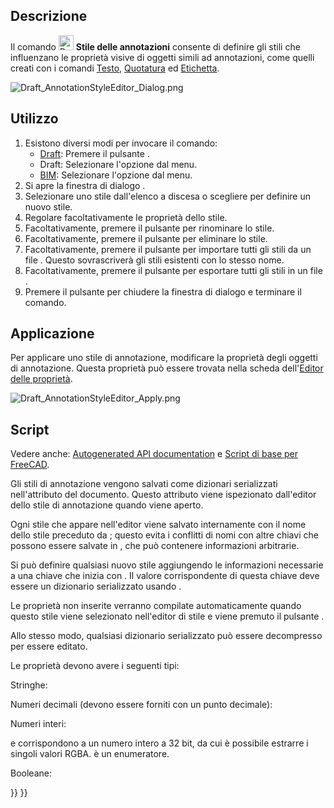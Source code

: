 <languages/>

{{Docnav/it
|[[Draft_Label/it|Etichetta]]
|[[Draft_Move/it|Sposta]]
|[[Draft_Workbench/it|Draft]]
|IconL=Draft_Label.svg 
|IconR=Draft_Move.svg 
|IconC=Workbench_Draft.svg
}}

{{GuiCommand/it
|Name=Draft AnnotationStyleEditor
|Name/it=Draft Stile delle annotazioni
|MenuLocation=Annotazioni → Stile delle annotazioni...<br>Gestisci → Stile delle annotazioni...
|Workbenches=[[Draft_Workbench/it|Draft]], [[BIM_Workbench/it|BIM]]
|SeeAlso=[[Draft_Text/it|Testo]], [[Draft_Label/it|Etichetta]], [[Draft_Dimension/it|Quotatura]]
|Version=0.19
}}

<span id="Description"></span>
==Descrizione==

Il comando [[Image:Draft_AnnotationStyleEditor.svg|24px]] '''Stile delle annotazioni''' consente di definire gli stili che influenzano le proprietà visive di oggetti simili ad annotazioni, come quelli creati con i comandi [[Draft_Text/it|Testo]], [[Draft_Dimension/it|Quotatura]] ed [[Draft_Label/it|Etichetta]].

[[File:Draft_AnnotationStyleEditor_Dialog.png]]
{{Caption|La finestra di dialogo Editor Stile delle Annotazioni}}

<span id="Usage"></span>
==Utilizzo==

# Esistono diversi modi per invocare il comando:
#* [[Draft_Workbench/it|Draft]]:  Premere il pulsante {{Button|[[Image:Draft_AnnotationStyleEditor.svg|16px]] [[Draft_AnnotationStyleEditor/it|Stili di annotazione...]]}}.
#* Draft: Selezionare l'opzione {{MenuCommand|Annotazione → [[Image:Draft_AnnotationStyleEditor.svg|16px]] Stili di annotazione...}} dal menu.
#* [[BIM_Workbench/it|BIM]]: Selezionare l'opzione {{MenuCommand|Gestisci → [[Image:Draft_AnnotationStyleEditor.svg|16px]] Stili di annotazione...}} dal menu.
# Si apre la finestra di dialogo {{MenuCommand|Editor degli stili di annotazione}}.
# Selezionare uno stile dall'elenco a discesa {{MenuCommand|Nome stile}} o scegliere {{Value|Aggiungi nuovo...}} per definire un nuovo stile.
# Regolare facoltativamente le proprietà dello stile.
# Facoltativamente, premere il pulsante {{Button|[[File:Accessories-text-editor.svg|16px]] Rinomina}} per rinominare lo stile.
# Facoltativamente, premere il pulsante {{Button|[[File:Edit_Cancel.svg|16px]] Elimina}} per eliminare lo stile.
# Facoltativamente, premere il pulsante {{Button|[[File:Std_Import.svg|16px]]}} per importare tutti gli stili da un file {{FileName|.json}}. Questo sovrascriverà gli stili esistenti con lo stesso nome.
# Facoltativamente, premere il pulsante {{Button|[[File:Std_Export.svg|16px]]}} per esportare tutti gli stili in un file {{FileName|.json}}.
# Premere il pulsante {{Button|OK}} per chiudere la finestra di dialogo e terminare il comando.

<span id="Apply"></span>
== Applicazione ==

Per applicare uno stile di annotazione, modificare la proprietà {{PropertyView|Annotation Style}} degli oggetti di annotazione. Questa proprietà può essere trovata nella scheda {{MenuCommand|Vista}} dell'[[Property_editor|Editor delle proprietà]].

[[File:Draft_AnnotationStyleEditor_Apply.png]]
{{Caption|Selezione di uno stile di annotazione}}

<span id="Scripting"></span>
==Script==

Vedere anche: [https://freecad.github.io/SourceDoc/ Autogenerated API documentation] e [[FreeCAD Scripting Basics/it|Script di base per FreeCAD]].

Gli stili di annotazione vengono salvati come dizionari serializzati nell'attributo {{incode|Meta}} del documento. Questo attributo viene ispezionato dall'editor dello stile di annotazione quando viene aperto.

{{Code|code=
>>> print(App.ActiveDocument.Meta["Draft_Style_Text red"])
{"ArrowSize": 2.0, "ArrowType": 0, "Decimals": 2, "DimOvershoot": 4.0, "ExtLines": 0.0, "ExtOvershoot": 4.0, "FontName": "DejaVu Sans", "FontSize": 10.0, "LineColor": 255, "LineSpacing": 1.0, "LineWidth": 2, "ScaleMultiplier": 1.0, "ShowLine": true, "ShowUnit": false, "TextColor": 4278190335, "TextSpacing": 3.0, "UnitOverride": ""}
}}

Ogni stile che appare nell'editor viene salvato internamente con il nome dello stile preceduto da {{incode|Draft_Style_}}; questo evita i conflitti di nomi con altre chiavi che possono essere salvate in {{incode|Meta}}, che può contenere informazioni arbitrarie.

Si può definire qualsiasi nuovo stile aggiungendo le informazioni necessarie a una chiave che inizia con {{incode|Draft_Style_}}. Il valore corrispondente di questa chiave deve essere un dizionario serializzato usando {{incode|json}}.

{{Code|code=
import json

meta = App.ActiveDocument.Meta
props = {"ArrowSize": 7.0, "LineWidth": 6}
meta["Draft_Style_Thick_lines"] = json.dumps(props)
App.ActiveDocument.Meta = meta
}}

Le proprietà non inserite verranno compilate automaticamente quando questo stile viene selezionato nell'editor di stile e viene premuto il pulsante {{Button|OK}}.

Allo stesso modo, qualsiasi dizionario serializzato può essere decompresso per essere editato.

{{Code|code=
import json

meta = App.ActiveDocument.Meta
new_dict = json.loads(meta["Draft_Style_Thick_lines"])
}}

Le proprietà devono avere i seguenti tipi:

Stringhe:

{{Code|code=
props = {
    "FontName": "DejaVu Sans",
    "UnitOverride": ""
}
}}

Numeri decimali (devono essere forniti con un punto decimale):

{{Code|code=
props = {
    "ArrowSize": 2.0,
    "DimOvershoot": 4.0,
    "ExtLines": 0.0,
    "ExtOvershoot": 4.0
    "FontSize": 10.0,
    "LineSpacing": 1.0,
    "ScaleMultiplier": 1.0,
    "TextSpacing": 3.0
}
}}

Numeri interi:

{{Code|code=
props = {
    "ArrowType": 0,
    "Decimals": 2,
    "LineColor": 255,
    "LineWidth": 2,
    "TextColor": 4278190335
}
}}

{{Incode|TextColor}} e {{Incode|LineColor}} corrispondono a un numero intero a 32 bit, da cui è possibile estrarre i singoli valori RGBA. {{Incode|ArrowType}} è un enumeratore.

Booleane:

{{Code|code=
props = {
    "ShowLine": true
    "ShowUnit": false,
}
}}


{{Docnav/it
|[[Draft_Label/it|Etichetta]]
|[[Draft_Move/it|Sposta]]
|[[Draft_Workbench/it|Draft]]
|IconL=Draft_Label.svg 
|IconR=Draft_Move.svg 
|IconC=Workbench_Draft.svg
}}

{{Draft Tools navi{{#translation:}}}}
{{Userdocnavi{{#translation:}}}}